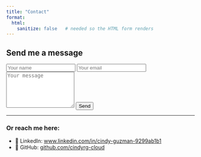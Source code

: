 ```yaml
---
title: "Contact"
format:
  html:
    sanitize: false   # needed so the HTML form renders
---
```


::: {.contact-card}
## Send me a message


<div class="contact-form">
  <form method="POST" action="https://formspree.io/f/YOUR_FORMSPREE_ID">
    <input type="text" name="name" placeholder="Your name" required />
    <input type="email" name="_replyto" placeholder="Your email" required />
    <textarea name="message" rows="6" placeholder="Your message" required></textarea>
    <!-- Honeypot field to reduce spam -->
    <input type="text" name="_gotcha" style="display:none" />
    <button type="submit">Send</button>
  </form>
</div>

---

### Or reach me here:
- 💼 LinkedIn: [www.linkedin.com/in/cindy-guzman-9299ab1b1](https://www.linkedin.com/in/cindy-guzman-9299ab1b1)  
- 🐙 GitHub: [github.com/cindyrg-cloud](https://github.com/cindyrg-cloud)  
:::
